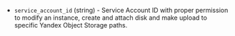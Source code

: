 <!-- Code generated from the comments of the ExchangeConfig struct in post-processor/yandex-export/config.go; DO NOT EDIT MANUALLY -->

- `service_account_id` (string) - Service Account ID with proper permission to modify an instance, create and attach disk and
  make upload to specific Yandex Object Storage paths.

<!-- End of code generated from the comments of the ExchangeConfig struct in post-processor/yandex-export/config.go; -->
